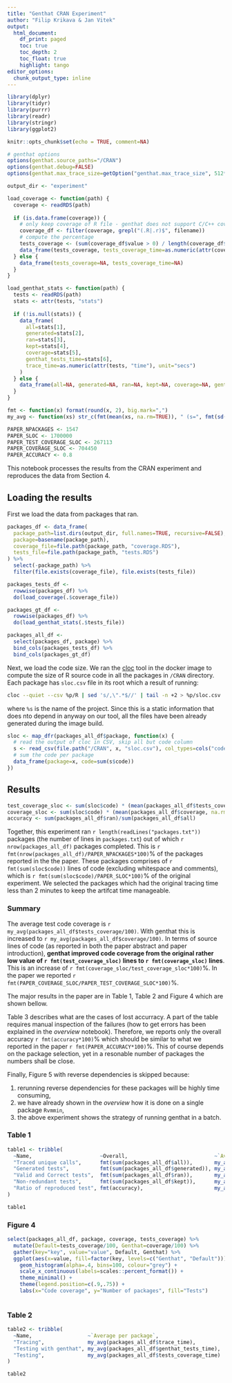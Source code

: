```yaml
---
title: "Genthat CRAN Experiment"
author: "Filip Krikava & Jan Vitek"
output:
  html_document:
    df_print: paged
    toc: true
    toc_depth: 2
    toc_float: true
    highlight: tango
editor_options:
  chunk_output_type: inline
---
```


```r
library(dplyr)
library(tidyr)
library(purrr)
library(readr)
library(stringr)
library(ggplot2)

knitr::opts_chunk$set(echo = TRUE, comment=NA)

# genthat options
options(genthat.source_paths="/CRAN")
options(genthat.debug=FALSE)
options(genthat.max_trace_size=getOption("genthat.max_trace_size", 512*1024))

output_dir <- "experiment"
```

```r
load_coverage <- function(path) {
  coverage <- readRDS(path)
  
  if (is.data.frame(coverage)) {
    # only keep coverage of R file - genthat does not support C/C++ coverage
    coverage_df <- filter(coverage, grepl("(.R|.r)$", filename))
    # compute the percentage
    tests_coverage <- (sum(coverage_df$value > 0) / length(coverage_df$value)) * 100
    data_frame(tests_coverage, tests_coverage_time=as.numeric(attr(coverage, "time"), unit="secs"))
  } else {
    data_frame(tests_coverage=NA, tests_coverage_time=NA)
  }
}

load_genthat_stats <- function(path) {
  tests <- readRDS(path)
  stats <- attr(tests, "stats")
  
  if (!is.null(stats)) {
    data_frame(
      all=stats[1], 
      generated=stats[2], 
      ran=stats[3], 
      kept=stats[4], 
      coverage=stats[5], 
      genthat_tests_time=stats[6], 
      trace_time=as.numeric(attr(tests, "time"), unit="secs")
    )
  } else {
    data_frame(all=NA, generated=NA, ran=NA, kept=NA, coverage=NA, genthat_tests_time=NA, trace_time=NA)
  }
}

fmt <- function(x) format(round(x, 2), big.mark=",")
my_avg <- function(xs) str_c(fmt(mean(xs, na.rm=TRUE)), " (s=", fmt(sd(xs, na.rm=TRUE)), ", m=", fmt(median(xs, na.rm=TRUE)), ")")
```

```r
PAPER_NPACKAGES <- 1547
PAPER_SLOC <- 1700000
PAPER_TEST_COVERAGE_SLOC <- 267113
PAPER_COVERAGE_SLOC <- 704450
PAPER_ACCURACY <- 0.8
```

This notebook processes the results from the CRAN experiment and reproduces the data from Section 4.

## Loading the results

First we load the data from packages that ran.

```r
packages_df <- data_frame(
  package_path=list.dirs(output_dir, full.names=TRUE, recursive=FALSE),
  package=basename(package_path),
  coverage_file=file.path(package_path, "coverage.RDS"),
  tests_file=file.path(package_path, "tests.RDS")
) %>% 
  select(-package_path) %>%
  filter(file.exists(coverage_file), file.exists(tests_file))
```

```r
packages_tests_df <- 
  rowwise(packages_df) %>%
  do(load_coverage(.$coverage_file))
```

```r
packages_gt_df <- 
  rowwise(packages_df) %>%
  do(load_genthat_stats(.$tests_file))
```

```r
packages_all_df <-
  select(packages_df, package) %>%
  bind_cols(packages_tests_df) %>%
  bind_cols(packages_gt_df)
```

Next, we load the code size.
We ran the [cloc](http://cloc.sourceforge.net/) tool in the docker image to compute the size of R source code in all the packages in `/CRAN` directory.
Each package has `sloc.csv` file in its root which a result of running:

```sh
cloc --quiet --csv %p/R | sed 's/,\".*$//' | tail -n +2 > %p/sloc.csv
```

where `%s` is the name of the project.
Since this is a static information that does nto depend in anyway on our tool, all the files have been already generated during the image build.

```r
sloc <- map_dfr(packages_all_df$package, function(x) {
  # read the output of cloc in CSV, skip all but code column
  s <- read_csv(file.path("/CRAN", x, "sloc.csv"), col_types=cols("code"="i"))
  # sum the code per package
  data_frame(package=x, code=sum(s$code))
})
```

## Results

```r
test_coverage_sloc <- sum(sloc$code) * (mean(packages_all_df$tests_coverage, na.rm=T)/100)
coverage_sloc <- sum(sloc$code) * (mean(packages_all_df$coverage, na.rm=T)/100)
accuracy <- sum(packages_all_df$ran)/sum(packages_all_df$all)
```

Together, this experiment ran `r length(readLines("packages.txt"))` packages (the number of lines in `packages.txt`) out of which `r nrow(packages_all_df)` packages completed.
This is `r fmt(nrow(packages_all_df)/PAPER_NPACKAGES*100)`% of the packages reported in the the paper.
These packages comprises of `r fmt(sum(sloc$code))` lines of code (excluding whitespace and comments), which is `r fmt(sum(sloc$code)/PAPER_SLOC*100)`% of the original experiment.
We selected the packages which had the original tracing time less than 2 minutes to keep the artifcat time manageable.

### Summary

The average test code coverage is `r my_avg(packages_all_df$tests_coverage/100)`.
With genthat this is increased to `r my_avg(packages_all_df$coverage/100)`.
In terms of source lines of code (as reported in both the paper abstract and paper introduction), **genthat improved code coverage from the original rather low value of `r fmt(test_coverage_sloc)` lines to `r fmt(coverage_sloc)` lines**.
This is an increase of `r fmt(coverage_sloc/test_coverage_sloc*100)`%.
In the paper we reported `r fmt(PAPER_COVERAGE_SLOC/PAPER_TEST_COVERAGE_SLOC*100)`%.

The major results in the paper are in Table 1, Table 2 and Figure 4 which are shown bellow.

Table 3 describes what are the cases of lost accurracy.
A part of the table requires manual inspection of the failures (how to get errors has been explained in the _overview_ notebook).
Therefore, we reports only the overall accuracy `r fmt(accuracy*100)`% which should be similar to what we reported in the paper `r fmt(PAPER_ACCURACY*100)`%.
This of course depends on the package selection, yet in a resonable number of packages the numbers shall be close.

Finally, Figure 5 with reverse dependencies is skipped because:

1. rerunning reverse dependencies for these packages will be highly time consuming,
2. we have already shown in the _overview_ how it is done on a single package `Rvmmin`,
3. the above experiment shows the strategy of running genthat in a batch.

### Table 1

```r
table1 <- tribble(
  ~Name,                      ~Overall,                            ~`Average per package`,
  "Traced unique calls",      fmt(sum(packages_all_df$all)),       my_avg(packages_all_df$all),
  "Generated tests",          fmt(sum(packages_all_df$generated)), my_avg(packages_all_df$generated),
  "Valid and Correct tests",  fmt(sum(packages_all_df$ran)),       my_avg(packages_all_df$ran),
  "Non-redundant tests",      fmt(sum(packages_all_df$kept)),      my_avg(packages_all_df$kept),
  "Ratio of reproduced test", fmt(accuracy),                       my_avg(packages_all_df$ran/packages_all_df$all)
)

table1
```

### Figure 4

```r
select(packages_all_df, package, coverage, tests_coverage) %>%
  mutate(Default=tests_coverage/100, Genthat=coverage/100) %>%
  gather(key="key", value="value", Default, Genthat) %>%
  ggplot(aes(x=value, fill=factor(key, levels=c("Genthat", "Default")))) + 
    geom_histogram(alpha=.4, bins=100, colour="grey") + 
    scale_x_continuous(labels=scales::percent_format()) +
    theme_minimal() +
    theme(legend.position=c(.9,.75)) +
    labs(x="Code coverage", y="Number of packages", fill="Tests")
    
```

### Table 2

```r
table2 <- tribble(
  ~Name,                  ~`Average per package`,
  "Tracing",              my_avg(packages_all_df$trace_time),
  "Testing with genthat", my_avg(packages_all_df$genthat_tests_time),
  "Testing",              my_avg(packages_all_df$tests_coverage_time)
)

table2
```
